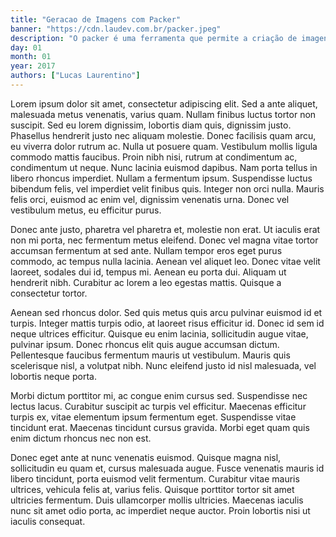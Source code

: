 ```yaml
---
title: "Geracao de Imagens com Packer"
banner: "https://cdn.laudev.com.br/packer.jpeg"
description: "O packer é uma ferramenta que permite a criação de imagens para diversas plataformas, como AWS, Azure, Docker, Google Cloud, Hyper-V, VirtualBox, VMware, etc."
day: 01
month: 01
year: 2017
authors: ["Lucas Laurentino"]
---
```


Lorem ipsum dolor sit amet, consectetur adipiscing elit. Sed a ante aliquet, malesuada metus venenatis, varius quam. Nullam finibus luctus tortor non suscipit. Sed eu lorem dignissim, lobortis diam quis, dignissim justo. Phasellus hendrerit justo nec aliquam molestie. Donec facilisis quam arcu, eu viverra dolor rutrum ac. Nulla ut posuere quam. Vestibulum mollis ligula commodo mattis faucibus. Proin nibh nisi, rutrum at condimentum ac, condimentum ut neque. Nunc lacinia euismod dapibus. Nam porta tellus in libero rhoncus imperdiet. Nullam a fermentum ipsum. Suspendisse luctus bibendum felis, vel imperdiet velit finibus quis. Integer non orci nulla. Mauris felis orci, euismod ac enim vel, dignissim venenatis urna. Donec vel vestibulum metus, eu efficitur purus.

Donec ante justo, pharetra vel pharetra et, molestie non erat. Ut iaculis erat non mi porta, nec fermentum metus eleifend. Donec vel magna vitae tortor accumsan fermentum at sed ante. Nullam tempor eros eget purus commodo, ac tempus nulla lacinia. Aenean vel aliquet leo. Donec vitae velit laoreet, sodales dui id, tempus mi. Aenean eu porta dui. Aliquam ut hendrerit nibh. Curabitur ac lorem a leo egestas mattis. Quisque a consectetur tortor.

Aenean sed rhoncus dolor. Sed quis metus quis arcu pulvinar euismod id et turpis. Integer mattis turpis odio, at laoreet risus efficitur id. Donec id sem id neque ultrices efficitur. Quisque eu enim lacinia, sollicitudin augue vitae, pulvinar ipsum. Donec rhoncus elit quis augue accumsan dictum. Pellentesque faucibus fermentum mauris ut vestibulum. Mauris quis scelerisque nisl, a volutpat nibh. Nunc eleifend justo id nisl malesuada, vel lobortis neque porta.

Morbi dictum porttitor mi, ac congue enim cursus sed. Suspendisse nec lectus lacus. Curabitur suscipit ac turpis vel efficitur. Maecenas efficitur turpis ex, vitae elementum ipsum fermentum eget. Suspendisse vitae tincidunt erat. Maecenas tincidunt cursus gravida. Morbi eget quam quis enim dictum rhoncus nec non est.

Donec eget ante at nunc venenatis euismod. Quisque magna nisl, sollicitudin eu quam et, cursus malesuada augue. Fusce venenatis mauris id libero tincidunt, porta euismod velit fermentum. Curabitur vitae mauris ultrices, vehicula felis at, varius felis. Quisque porttitor tortor sit amet ultricies fermentum. Duis ullamcorper mollis ultricies. Maecenas iaculis nunc sit amet odio porta, ac imperdiet neque auctor. Proin lobortis nisi ut iaculis consequat.

